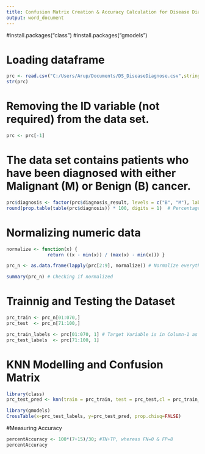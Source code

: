 ---
title: Confusion Matrix Creation & Accuracy Calculation for Disease Diagnosis using KNN Model
output: word_document
---

#install.packages("class")
#install.packages("gmodels")


# Loading dataframe
```{r}
prc <- read.csv("C:/Users/Arup/Documents/DS_DiseaseDiagnose.csv",stringsAsFactors = FALSE)  
str(prc)    
```

# Removing the ID variable (not required) from the data set.
```{r}
prc <- prc[-1]
```

# The data set contains patients who have been diagnosed with either Malignant (M) or Benign (B) cancer.
```{r}
prc$diagnosis <- factor(prc$diagnosis_result, levels = c("B", "M"), labels = c("Benign", "Malignant"))
round(prop.table(table(prc$diagnosis)) * 100, digits = 1)  # Percentage form rounded to 1 decimal place
```

# Normalizing numeric data
```{r}
normalize <- function(x) {
               return ((x - min(x)) / (max(x) - min(x))) }

prc_n <- as.data.frame(lapply(prc[2:9], normalize)) # Normalize everything except the result

summary(prc_n) # Checking if normalized
```

# Trainnig and Testing the Dataset
```{r}
prc_train <- prc_n[01:070,]
prc_test  <- prc_n[71:100,]

prc_train_labels <- prc[01:070, 1] # Target Variable is in Column-1 as label
prc_test_labels  <- prc[71:100, 1]
```

# KNN Modelling and Confusion Matrix 
```{r}
library(class)
prc_test_pred <- knn(train = prc_train, test = prc_test,cl = prc_train_labels, k=10)

library(gmodels)
CrossTable(x=prc_test_labels, y=prc_test_pred, prop.chisq=FALSE)
```

#Measuring Accuracy
```{r}
percentAccuracy <- 100*(7+15)/30; #TN+TP, whereas FN=0 & FP=8
percentAccuracy
```